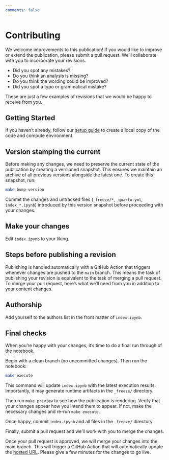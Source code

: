 ```yaml
---
comments: false
---
```


# Contributing

We welcome improvements to this publication! If you would like to improve or extend the publication, please submit a pull request. We'll collaborate with you to incorporate your revisions.

* Did you spot any mistakes?
* Do you think an analysis is missing?
* Do you think the wording could be improved?
* Did you spot a typo or grammatical mistake?

These are just a few examples of revisions that we would be happy to receive from you.

## Getting Started

If you haven't already, follow our [setup guide](SETUP.qmd) to create a local copy of the code and compute environment.

## Version stamping the current

Before making any changes, we need to preserve the current state of the publication by creating a versioned snapshot. This ensures we maintain an archive of all previous versions alongside the latest one. To create this snapshot, run:

```bash
make bump-version
```

Commit the  changes and untracked files (`_freeze/*`, `_quarto.yml`, `index_*.ipynb`) introduced by this version snapshot before proceeding with your changes.

## Make your changes

Edit `index.ipynb` to your liking.

## Steps before publishing a revision

Publishing is handled automatically with a GitHub Action that triggers whenever changes are pushed to the `main` branch. This means the task of publishing your revision is equivalent to the task of merging a pull request. To merge your pull request, here's what we'll need from you in addition to your content changes.

## Authorship

Add yourself to the authors list in the front matter of `index.ipynb`.

## Final checks

When you're happy with your changes, it's time to do a final run through of the notebook.

Begin with a clean branch (no uncommitted changes). Then run the notebook:

```bash
make execute
```

This command will update `index.ipynb` with the latest execution results. Importantly, it may generate runtime artifacts in the `_freeze/` directory.

Then run `make preview` to see how the publication is rendering. Verify that your changes appear how you intend them to appear. If not, make the necessary changes and re-run `make execute`.

Once happy, commit `index.ipynb` and all files in the `_freeze/` directory.

Finally, submit a pull request and we'll work with you to merge the changes.

Once your pull request is approved, we will merge your changes into the main branch. This will trigger a GitHub Action that will automatically update the [hosted URL](https://{{< var pub.org >}}.github.io/{{< var pub.repo >}}/). Please give a few minutes for the changes to go live.
